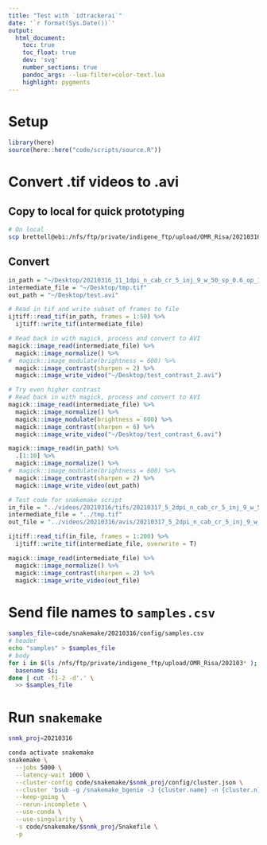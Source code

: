 ```yaml
---
title: "Test with `idtrackerai`"
date: '`r format(Sys.Date())`'
output:
  html_document:
    toc: true
    toc_float: true
    dev: 'svg'
    number_sections: true
    pandoc_args: --lua-filter=color-text.lua
    highlight: pygments  
---
```


# Setup

```r
library(here)
source(here::here("code/scripts/source.R"))
```

# Convert .tif videos to .avi

## Copy to local for quick prototyping

```bash
# On local
scp brettell@ebi:/nfs/ftp/private/indigene_ftp/upload/OMR_Risa/20210316_11_1dpi_n_cab_cr_5_inj_9_w_50_sp_0.6_op_100_WB_1_MMStack_Default.ome.tif ~/Desktop
```

## Convert

```r
in_path = "~/Desktop/20210316_11_1dpi_n_cab_cr_5_inj_9_w_50_sp_0.6_op_100_WB_1_MMStack_Default.ome.tif"
intermediate_file = "~/Desktop/tmp.tif"
out_path = "~/Desktop/test.avi"

# Read in tif and write subset of frames to file
ijtiff::read_tif(in_path, frames = 1:50) %>% 
  ijtiff::write_tif(intermediate_file)

# Read back in with magick, process and convert to AVI
magick::image_read(intermediate_file) %>% 
  magick::image_normalize() %>% 
#  magick::image_modulate(brightness = 600) %>% 
  magick::image_contrast(sharpen = 2) %>% 
  magick::image_write_video("~/Desktop/test_contrast_2.avi")

# Try even higher contrast
# Read back in with magick, process and convert to AVI
magick::image_read(intermediate_file) %>% 
  magick::image_normalize() %>% 
  magick::image_modulate(brightness = 600) %>% 
  magick::image_contrast(sharpen = 6) %>% 
  magick::image_write_video("~/Desktop/test_contrast_6.avi")

magick::image_read(in_path) %>% 
  .[1:10] %>% 
  magick::image_normalize() %>% 
#  magick::image_modulate(brightness = 600) %>% 
  magick::image_contrast(sharpen = 2) %>% 
  magick::image_write_video(out_path)

# Test code for snakemake script
in_file = "../videos/20210316/tifs/20210317_5_2dpi_n_cab_cr_5_inj_9_w_50_sp_0.6_op_80_WB_1_MMStack_Default.ome.tif"
intermediate_file = "../tmp.tif"
out_file = "../videos/20210316/avis/20210317_5_2dpi_n_cab_cr_5_inj_9_w_50_sp_0.6_op_80_WB_1_MMStack_Default.avi"

ijtiff::read_tif(in_file, frames = 1:200) %>% 
  ijtiff::write_tif(intermediate_file, overwrite = T)

magick::image_read(intermediate_file) %>% 
  magick::image_normalize() %>% 
  magick::image_contrast(sharpen = 2) %>% 
  magick::image_write_video(out_file)

```

# Send file names to `samples.csv`

```bash
samples_file=code/snakemake/20210316/config/samples.csv
# header
echo "samples" > $samples_file
# body
for i in $(ls /nfs/ftp/private/indigene_ftp/upload/OMR_Risa/202103* ); do \
  basename $i; 
done | cut -f1-2 -d'.' \
  >> $samples_file
```

# Run `snakemake`

```bash
snmk_proj=20210316

conda activate snakemake
snakemake \
  --jobs 5000 \
  --latency-wait 1000 \
  --cluster-config code/snakemake/$snmk_proj/config/cluster.json \
  --cluster 'bsub -g /snakemake_bgenie -J {cluster.name} -n {cluster.n} -M {cluster.memory} -o {cluster.output} -e {cluster.error}' \
  --keep-going \
  --rerun-incomplete \
  --use-conda \
  --use-singularity \
  -s code/snakemake/$snmk_proj/Snakefile \
  -p
```

